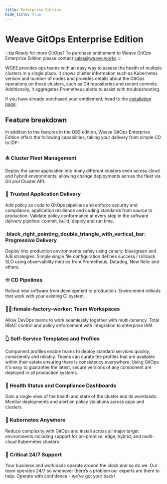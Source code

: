 ```yaml
---
title: Enterprise Edition
hide_title: true
---
```


# Weave GitOps Enterprise Edition <TierLabel tiers="Enterprise" />

:::tip Ready for more GitOps?
To purchase entitlement to Weave GitOps Enterprise Edition please contact [sales@weave.works](mailto:sales@weave.works)
:::

WGEE provides ops teams with an easy way to assess the
health of multiple clusters in a single place. It shows cluster information such as
Kubernetes version and number of nodes and provides details about the GitOps operations
on those clusters, such as Git repositories and recent commits. Additionally, it
aggregates Prometheus alerts to assist with troubleshooting.

If you have already purchased your entitlement, head to the [installation page](@site/docs/installation/weave-gitops-enterprise/index.mdx).

## Feature breakdown

In addition to the features in the OSS edition, Weave GitOps Enterprise Edition
offers the following capabilities, taking your delivery from simple CD to IDP:

### :boat: <Link to="../cluster-management/intro" target="_blank">Cluster Fleet Management</Link>
Deploy the same application into many different clusters even across
cloud and hybrid environments, allowing change deployments across the fleet
via Git and Cluster API.

### :closed_lock_with_key: <Link to="../policy/intro" target="_blank">Trusted Application Delivery</Link>
Add policy as code to GitOps pipelines and enforce security and compliance,
application resilience and coding standards from source to production.
Validate policy conformance at every step in the software delivery pipeline:
commit, build, deploy and run time.

### :black_right_pointing_double_triangle_with_vertical_bar: <Link to='../guides/delivery' target="_blank">Progressive Delivery</Link>
Deploy into production environments safely using canary, blue/green and A/B
strategies. Simple single file configuration defines success / rollback SLO
using observability metrics from Prometheus, Datadog, New Relic and others.

### :infinity: <Link to='../pipelines/intro' target="_blank">CD Pipelines</Link>
Rollout new software from development to production.
Environment rollouts that work with your existing CI system.

### :factory_worker::female-factory-worker: <Link to='../workspaces/intro' target="_blank">Team Workspaces</Link>
Allow DevOps teams to work seamlessly together with multi-tenancy.
Total RBAC control and policy enforcement with integration to enterprise IAM.

### :point_up_2: <Link to='../gitops-templates/intro' target="_blank">Self-Service Templates and Profiles</Link>
Component profiles enable teams to deploy standard services quickly,
consistently and reliably. Teams can curate the profiles that are available
within their estate ensuring there is consistency everywhere. Using GitOps
it's easy to guarantee the latest, secure versions of any component are
deployed in all production systems.

### :sparkling_heart: Health Status and Compliance Dashboards
Gain a single view of the health and state of the cluster and its workloads.
Monitor deployments and alert on policy violations across apps and clusters.

### :compass: Kubernetes Anywhere
Reduce complexity with GitOps and install across all major target environments
including support for on-premise, edge, hybrid, and multi-cloud Kubernetes clusters

### :bell: Critical 24/7 Support
Your business and workloads operate around the clock and so do we.
Our team operates 24/7 so whenever there’s a problem our experts are
there to help. Operate with confidence - we’ve got your back!
